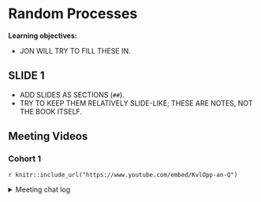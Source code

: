 # Random Processes

**Learning objectives:**

-   JON WILL TRY TO FILL THESE IN.

## SLIDE 1 {-}

-   ADD SLIDES AS SECTIONS (`##`).
-   TRY TO KEEP THEM RELATIVELY SLIDE-LIKE; THESE ARE NOTES, NOT THE BOOK ITSELF.

## Meeting Videos {-}

### Cohort 1 {-}

`r knitr::include_url("https://www.youtube.com/embed/KvlOpp-an-Q")`

<details>
<summary> Meeting chat log </summary>

```
00:05:40	Ron Legere:	https://cycling74.com/
```
</details>
